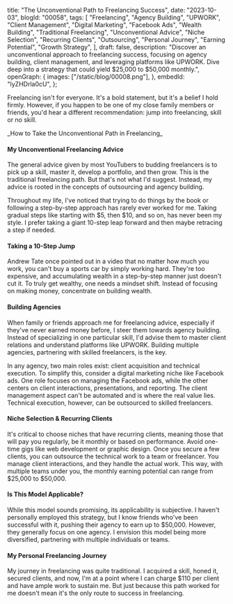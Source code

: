  title: "The Unconventional Path to Freelancing Success",
 date: "2023-10-03",
 blogId: "00058",
 tags: [
  "Freelancing",
  "Agency Building",
  "UPWORK",
  "Client Management",
  "Digital Marketing",
  "Facebook Ads",
  "Wealth Building",
  "Traditional Freelancing",
  "Unconventional Advice",
  "Niche Selection",
  "Recurring Clients",
  "Outsourcing",
  "Personal Journey",
  "Earning Potential",
  "Growth Strategy",
 ],
 draft: false,
 description:
  "Discover an unconventional approach to freelancing success, focusing on agency building, client management, and leveraging platforms like UPWORK. Dive deep into a strategy that could yield $25,000 to $50,000 monthly.",
 openGraph: {
  images: ["/static/blog/00008.png"],
 },
 embedId: "lyZHDrla0cU",
};

<BlogHeader metadata={metadata} />

Freelancing isn't for everyone. It's a bold statement, but it's a belief I hold firmly. However, if you happen to be one of my close family members or friends, you'd hear a different recommendation: jump into freelancing, skill or no skill.

<YoutubeEmbed embedId={metadata.embedId} />
_How to Take the Unconventional Path in Freelancing_

#### My Unconventional Freelancing Advice

The general advice given by most YouTubers to budding freelancers is to pick up a skill, master it, develop a portfolio, and then grow. This is the traditional freelancing path. But that's not what I'd suggest. Instead, my advice is rooted in the concepts of outsourcing and agency building.

Throughout my life, I've noticed that trying to do things by the book or following a step-by-step approach has rarely ever worked for me. Taking gradual steps like starting with $5, then $10, and so on, has never been my style. I prefer taking a giant 10-step leap forward and then maybe retracing a step if needed.

#### Taking a 10-Step Jump

Andrew Tate once pointed out in a video that no matter how much you work, you can't buy a sports car by simply working hard. They're too expensive, and accumulating wealth in a step-by-step manner just doesn't cut it. To truly get wealthy, one needs a mindset shift. Instead of focusing on making money, concentrate on building wealth.

#### Building Agencies

When family or friends approach me for freelancing advice, especially if they've never earned money before, I steer them towards agency building. Instead of specializing in one particular skill, I'd advise them to master client relations and understand platforms like UPWORK. Building multiple agencies, partnering with skilled freelancers, is the key.

In any agency, two main roles exist: client acquisition and technical execution. To simplify this, consider a digital marketing niche like Facebook ads. One role focuses on managing the Facebook ads, while the other centers on client interactions, presentations, and reporting. The client management aspect can't be automated and is where the real value lies. Technical execution, however, can be outsourced to skilled freelancers.

#### Niche Selection & Recurring Clients

It's critical to choose niches that have recurring clients, meaning those that will pay you regularly, be it monthly or based on performance. Avoid one-time gigs like web development or graphic design. Once you secure a few clients, you can outsource the technical work to a team or freelancer. You manage client interactions, and they handle the actual work. This way, with multiple teams under you, the monthly earning potential can range from $25,000 to $50,000.

#### Is This Model Applicable?

While this model sounds promising, its applicability is subjective. I haven't personally employed this strategy, but I know friends who've been successful with it, pushing their agency to earn up to $50,000. However, they generally focus on one agency. I envision this model being more diversified, partnering with multiple individuals or teams.

#### My Personal Freelancing Journey

My journey in freelancing was quite traditional. I acquired a skill, honed it, secured clients, and now, I'm at a point where I can charge $110 per client and have ample work to sustain me. But just because this path worked for me doesn't mean it's the only route to success in freelancing.

<Note
 title='End Note'
 content='Explore your options, consider building agencies, or maybe even take the traditional route. The most crucial aspect is to start somewhere. Best of luck in your freelancing journey and until next time, goodbye!'
/>

<GiscusComments />
